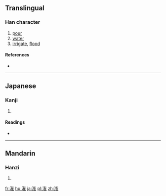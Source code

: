 {{also|灌}}
==Translingual==

===Han character===
{{Han char|rn=85|rad=水|as=11|sn=14|four=|canj=水人大土 (EOKG)}}

# [[pour]]
# [[water]]
# [[irrigate]], [[flood]]

====References====
* {{Han ref|kx=0648.281|dkj=18216|dj=1058.110|hdz=31724.080|uh=6F45|ud=28485}}

----

==Japanese==

===Kanji===
{{ja-kanji|grade=|rs=水11}}

# {{defn|lang=ja|sort=水11}}

====Readings====
* {{ja-readings|on=[[かん]] (kan)|kun=[[そそぐ]] (sosogu)}}

----

==Mandarin==

===Hanzi===
{{cmn-hanzi|pin=[[guàn]] ([[guan4]]), [[huàn]] ([[huan4]])|wg=kuan<sup>4</sup>, huan<sup>4</sup>}}

# {{defn|lang=cmn|sort=水11}}

[[fr:潅]]
[[hu:潅]]
[[ja:潅]]
[[pl:潅]]
[[zh:潅]]